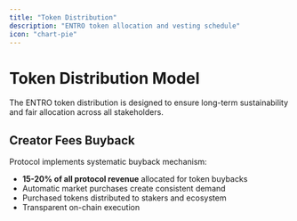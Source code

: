 ```yaml
---
title: "Token Distribution"
description: "ENTRO token allocation and vesting schedule"
icon: "chart-pie"
---
```


# Token Distribution Model

The ENTRO token distribution is designed to ensure long-term sustainability and fair allocation across all stakeholders.

## Creator Fees Buyback

Protocol implements systematic buyback mechanism:
- **15-20% of all protocol revenue** allocated for token buybacks
- Automatic market purchases create consistent demand
- Purchased tokens distributed to stakers and ecosystem
- Transparent on-chain execution
